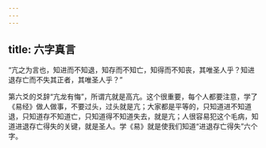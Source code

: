 ```yaml
---
---
---
```

title: 六字真言
---




“亢之为言也，知进而不知退，知存而不知亡，知得而不知丧，其唯圣人乎？知进退存亡而不失其正者，其唯圣人乎？”

第六爻的爻辞“亢龙有悔”，所谓亢就是高亢。这个很重要，每个人都要注意，学了《易经》做人做事，不要过头，过头就是亢；大家都是平等的，只知道进不知道退，只知道存不知道亡，只知道得不知道失去，就是亢；人很容易犯这个毛病，知道进退存亡得失的关键，就是圣人。学《易》就是使我们知道“进退存亡得失”六个字。